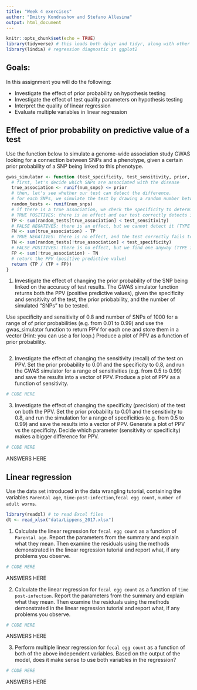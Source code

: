 ```yaml
---
title: "Week 4 exercises"
author: "Dmitry Kondrashov and Stefano Allesina"
output: html_document
---
```


```r
knitr::opts_chunk$set(echo = TRUE)
library(tidyverse) # this loads both dplyr and tidyr, along with other packages
library(lindia) # regression diagnostic in ggplot2
```

## Goals: 
In this assignment you will do the following:

 * Investigate the effect of prior probability on hypothesis testing
 * Investigate the effect of test quality parameters on hypothesis testing
 * Interpret the quality of linear regression
 * Evaluate multiple variables in linear regression


## Effect of prior probability on predictive value of a test
Use the function below to simulate a genome-wide association study GWAS looking for a connection between SNPs and a phenotype, given a certain prior probability of a SNP being linked to this phenotype.

```r
gwas_simulator <- function (test_specificity, test_sensitivity, prior, num_snps){
  # first, let's decide which SNPs are associated with the disease
  true_association <- runif(num_snps) <= prior
  # then, let's see whether our test can detect the difference.
  # for each SNPs, we simulate the test by drawing a random number between 0 and 1
  random_tests <- runif(num_snps)
  # if there is a true association, we check the specificity to determine whether we can pick it up
  # TRUE POSITIVES: there is an effect and our test correctly detects it
  TP <- sum(random_tests[true_association] < test_sensitivity)
  # FALSE NEGATIVES: there is an effect, but we cannot detect it (TYPE II ERROR)
  FN <- sum(true_association) - TP
  # TRUE NEGATIVES: there is no effect, and the test correctly fails to find one
  TN <- sum(random_tests[!true_association] < test_specificity)
  # FALSE POSITIVES: there is no effect, but we find one anyway (TYPE I ERROR)
  FP <- sum(!true_association) - TN
  # return the PPV (positive predictive value) 
  return (TP / (TP + FP))
}
```

1. Investigate the effect of changing the prior probability of the SNP being linked on the accuracy of test results. The GWAS simulator function returns both the PPV (positive predictive values), given the specificity and sensitivity of the test, the prior priobability, and the number of simulated "SNPs" to be tested.

Use specificity and sensitivity of 0.8 and number of SNPs of 1000 for a range of of prior probabilities (e.g. from 0.01 to 0.99) and use the gwas_simulator function to return PPV for each one and store them in a vector (Hint: you can use a for loop.) Produce a plot of PPV as a function of prior probability.

```r

```
  
  
2. Investigate the effect of changing the sensitivity (recall) of the test on PPV. Set the prior probability to 0.01 and the specificity to 0.8, and run the GWAS simulator for a range of sensitivities (e.g. from 0.5 to 0.99) and save the results into a vector of PPV. Produce a plot of PPV as a function of sensitivity.

```r
# CODE HERE
```
  

3. Investigate the effect of changing the specificity (precision) of the test on both the PPV. Set the prior probability to 0.01 and the sensitivity to 0.8, and run the simulation for a range of specificities (e.g. from 0.5 to 0.99) and save the results into a vector of PPV. Generate a plot of PPV vs the specificity. Decide which parameter (sensitivity or specificity) makes a bigger difference for PPV.

```r
# CODE HERE
```
  
ANSWERS HERE


## Linear regression

Use the data set introduced in the data wrangling tutorial, containing the variables `Parental age`, `time-post-infection`,`fecal egg count`, `number of adult worms`. 

```r
library(readxl) # to read Excel files
dt <- read_xlsx("data/Lippens_2017.xlsx")  
```

1. Calculate the linear regression for `fecal egg count` as a function of `Parental age`. Report the parameters from the summary and explain what they mean. Then examine the residuals using the methods demonstrated in the linear regression tutorial and report what, if any problems you observe.
```r
# CODE HERE
```
  
ANSWERS HERE

2. Calculate the linear regression for `fecal egg count` as a function of `time post-infection`. Report the parameters from the summary and explain what they mean. Then examine the residuals using the methods demonstrated in the linear regression tutorial and report what, if any problems you observe.
```r
# CODE HERE
```
  
ANSWERS HERE


3. Perform multiple linear regression for `fecal egg count` as a function of both of the above independent variables. Based on the output of the model, does it make sense to use both variables in the regression?

```r
# CODE HERE
```
  
ANSWERS HERE




